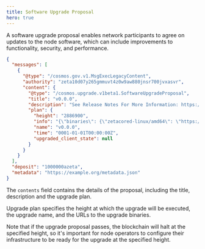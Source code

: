 ```yaml
---
title: Software Upgrade Proposal
hero: true
---
```


A software upgrade proposal enables network participants to agree on updates to
the node software, which can include improvements to functionality, security,
and performance.

```json filename="proposal.json"
{
  "messages": [
    {
      "@type": "/cosmos.gov.v1.MsgExecLegacyContent",
      "authority": "zeta10d07y265gmmuvt4z0w9aw880jnsr700jvxasvr",
      "content": {
        "@type": "/cosmos.upgrade.v1beta1.SoftwareUpgradeProposal",
        "title": "v0.0.0",
        "description": "See Release Notes For More Information: https://github.com/zeta-chain/node/releases/tag/v0.0.0",
        "plan": {
          "height": "2886900",
          "info": "{\"binaries\": {\"zetacored-linux/amd64\": \"https://github.com/zeta-chain/node/releases/download/v0.0.0/zetacored-linux-amd64?checksum=sha256:010888a0ce997494c18cea1e3fe282e271702adc713ba1e022cc4142a221a642\",\"zetacored-linux/arm64\": \"https://github.com/zeta-chain/node/releases/download/v0.0.0/zetacored-linux-arm64?checksum=sha256:698af04499bc8d185dacd437037df13698d63303dea5b0e679bacc9a3d61b246\",\"zetaclientd-linux/amd64\": \"https://github.com/zeta-chain/node/releases/download/v0.0.0/zetaclientd-linux-amd64?checksum=sha256:810871557215ded03b1e4adab8a5b76e5f6d02e2191c0e48508ca06950c015a0\",\"zetaclientd-linux/arm64\": \"https://github.com/zeta-chain/node/releases/download/v0.0.0/zetaclientd-linux-arm64?checksum=sha256:140eb10dbb9d147948c035363cf41b19d68f0c5c713972d6596abe90487b313d\"}}",
          "name": "v0.0.0",
          "time": "0001-01-01T00:00:00Z",
          "upgraded_client_state": null
        }
      }
    }
  ],
  "deposit": "1000000azeta",
  "metadata": "https://example.org/metadata.json"
}
```

The `contents` field contains the details of the proposal, including the title,
description and the upgrade plan.

Upgrade plan specifies the height at which the upgrade will be executed, the
upgrade name, and the URLs to the upgrade binaries.

Note that if the upgrade proposal passes, the blockchain will halt at the
specified height, so it's important for node operators to configure their
infrastructure to be ready for the upgrade at the specified height.
